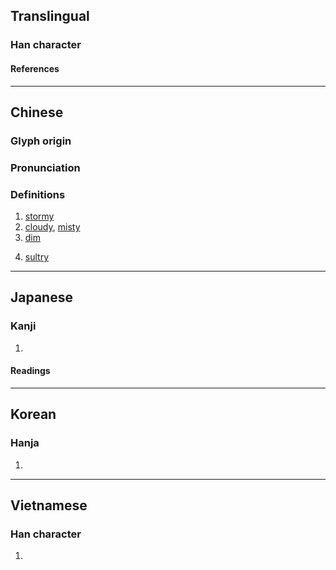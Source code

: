 {{character info/new}}
==Translingual==

===Han character===
{{Han char|rn=72|rad=日|as=12|sn=16|four=64018|canj=AGBT|ids=⿰日壹}}

====References====
{{Han ref|kx=0499.520|dkj=14163|dj=0870.010|hdz=21535.040|uh=66C0}}

----

==Chinese==
{{zh-forms}}

===Glyph origin===
{{Han etym}}

===Pronunciation===
{{zh-pron
|m=yì
|c=ai3,ngai3
|mc=y
|oc=y
|ma=
|cat=a
}}

===Definitions===
{{zh-hanzi}}

# [[stormy]]
# [[cloudy]], [[misty]]
# [[dim]]
# {{lb|zh|Cantonese}} [[sultry]]

----

==Japanese==

===Kanji===
{{ja-kanji|grade=|rs=日12}}

# {{defn|lang=ja|sort=日12}}

====Readings====
{{ja-readings
|on=えい, い
|kun=くもる
}}

----

==Korean==

===Hanja===
{{ko-hanja|에}}

# {{defn|lang=ko|sort=日12}}

----

==Vietnamese==

===Han character===
{{vi-readings|rs=日12|reading=ế}}

# {{defn|lang=vi|sort=日12}}